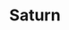---
title: "Saturn"
position: "6"
slug: "saturn"
rotation: "10.8 Hours"
revolution: "29.46 Years"
radius: "58,232 KM"
temperature: "-138°c"
overview: "Saturn is the sixth planet from the Sun and the second-largest in the Solar System, after Jupiter. It is a gas giant with an average radius of about nine and a half times that of Earth. It only has one-eighth the average density of Earth."
overview-source: 
structure: 
structure-source: 
geology: 
geology-source: 
img_planet: "./planet-saturn.svg"
img_internal: "./planet-saturn-internal.svg"
img_geology: "./geology-saturn.svg"
img_planet_alt: "Planet Saturn"
img_internal_alt: "Internal view of planet Saturn"
img_geology_alt: "Geology of planet Saturn"
---